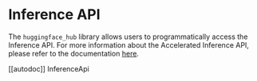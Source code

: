 # Inference API

The `huggingface_hub` library allows users to programmatically access the Inference API. For more information about the Accelerated Inference API, please refer to the documentation [here](https://huggingface.co/docs/api-inference/index).

[[autodoc]] InferenceApi